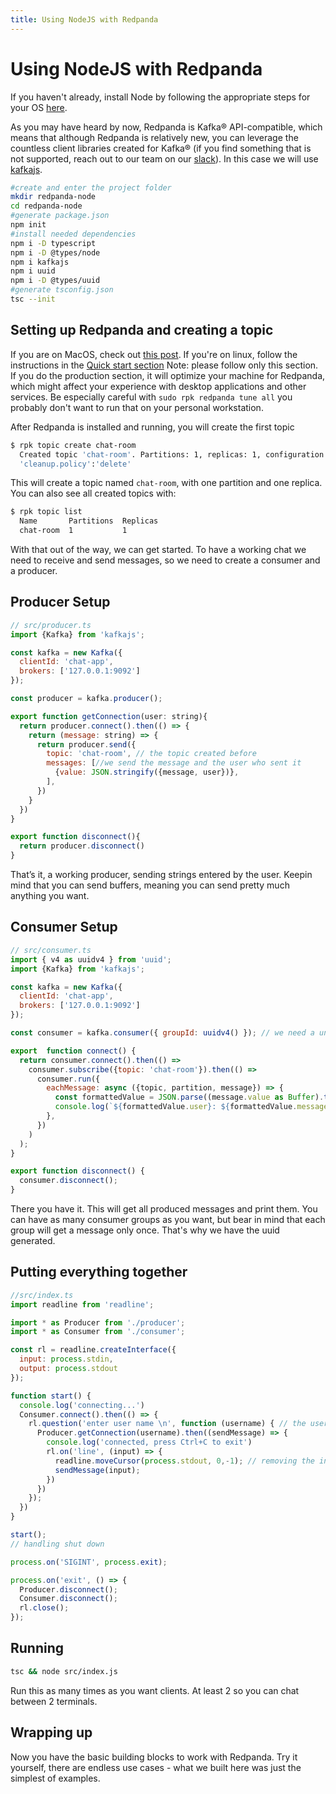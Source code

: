 ```yaml
---
title: Using NodeJS with Redpanda
---
```


# Using NodeJS with Redpanda

If you haven't already, install Node by following the appropriate steps for
your OS [here](https://nodejs.org/en/download/package-manager/).

As you may have heard by now, Redpanda is Kafka® API-compatible, which means
that although Redpanda is relatively new, you can leverage the countless client
libraries created for Kafka® (if you find something that is not supported,
reach out to our team on our <a href="https://redpanda.com/slack" target="_self">slack</a>).
In this case we will use [kafkajs](https://kafka.js.org/).

```bash
#create and enter the project folder
mkdir redpanda-node
cd redpanda-node
#generate package.json
npm init
#install needed dependencies
npm i -D typescript
npm i -D @types/node
npm i kafkajs
npm i uuid
npm i -D @types/uuid
#generate tsconfig.json
tsc --init
```

## Setting up Redpanda and creating a topic

If you are on MacOS, check out [this post](/docs/quickstart/quick-start-macos).
If you're on linux, follow the instructions in the
[Quick start section](/docs/quickstart/quick-start-linux)
Note: please follow only this section. If you do the production section, it
will optimize your machine for Redpanda, which might affect your experience
with desktop applications and other services. Be especially careful with
`sudo rpk redpanda tune all` you probably don't want to run that on your personal
workstation.


After Redpanda is installed and running, you will create the first topic
```bash
$ rpk topic create chat-room
  Created topic 'chat-room'. Partitions: 1, replicas: 1, configuration:
  'cleanup.policy':'delete'
```
This will create a topic named `chat-room`, with one partition and one replica.
You can also see all created topics with:
```bash
$ rpk topic list
  Name       Partitions  Replicas  
  chat-room  1           1
```

With that out of the way, we can get started. To have a working chat we need to
receive and send messages, so we need to create a consumer and a producer.

## Producer Setup

```javascript
// src/producer.ts
import {Kafka} from 'kafkajs';

const kafka = new Kafka({
  clientId: 'chat-app',
  brokers: ['127.0.0.1:9092']
});

const producer = kafka.producer();

export function getConnection(user: string){
  return producer.connect().then(() => {
    return (message: string) => {
      return producer.send({
        topic: 'chat-room', // the topic created before
        messages: [//we send the message and the user who sent it
          {value: JSON.stringify({message, user})},
        ],
      })
    }
  })
}

export function disconnect(){
  return producer.disconnect()
}
```
That’s it, a working producer, sending strings entered by the user. Keepin mind
that you can send buffers, meaning you can send pretty much anything you want.

## Consumer Setup

```javascript
// src/consumer.ts
import { v4 as uuidv4 } from 'uuid';
import {Kafka} from 'kafkajs';

const kafka = new Kafka({
  clientId: 'chat-app',
  brokers: ['127.0.0.1:9092']
});

const consumer = kafka.consumer({ groupId: uuidv4() }); // we need a unique groupId I'll explain down

export  function connect() {
  return consumer.connect().then(() =>
    consumer.subscribe({topic: 'chat-room'}).then(() =>
      consumer.run({
        eachMessage: async ({topic, partition, message}) => {
          const formattedValue = JSON.parse((message.value as Buffer).toString()); // everything comes as a buffer
          console.log(`${formattedValue.user}: ${formattedValue.message}`)// print the message
        },
      })
    )
  );
}

export function disconnect() {
  consumer.disconnect();
}
```
There you have it. This will get all produced messages and print them. You can
have as many consumer groups as you want, but bear in mind that each group will
get a message only once. That's why we have the uuid generated.

## Putting everything together

```javascript
//src/index.ts
import readline from 'readline';

import * as Producer from './producer';
import * as Consumer from './consumer';

const rl = readline.createInterface({
  input: process.stdin,
  output: process.stdout
});

function start() {
  console.log('connecting...')
  Consumer.connect().then(() => {
    rl.question('enter user name \n', function (username) { // the username to print it along with the messages
      Producer.getConnection(username).then((sendMessage) => {
        console.log('connected, press Ctrl+C to exit')
        rl.on('line', (input) => {
          readline.moveCursor(process.stdout, 0,-1); // removing the input so you don't get duplicated items in terminal
          sendMessage(input);
        })
      })
    });
  })
}

start();
// handling shut down

process.on('SIGINT', process.exit);

process.on('exit', () => {
  Producer.disconnect();
  Consumer.disconnect();
  rl.close();
});
``` 

## Running

```bash
tsc && node src/index.js
```
Run this as many times as you want clients. At least 2 so you can chat between
2 terminals.

## Wrapping up

Now you have the basic building blocks to work with Redpanda. Try it yourself,
there are endless use cases - what we built here was just the simplest of
examples.
